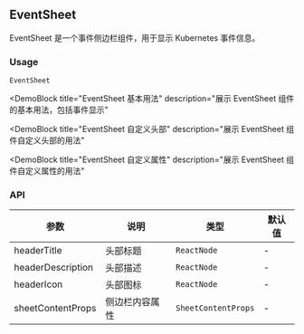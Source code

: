 
## EventSheet

EventSheet 是一个事件侧边栏组件，用于显示 Kubernetes 事件信息。

### Usage

`EventSheet`

<DemoBlock
  title="EventSheet 基本用法"
  description="展示 EventSheet 组件的基本用法，包括事件显示"
>
  <Basic />
</DemoBlock>

<DemoBlock
  title="EventSheet 自定义头部"
  description="展示 EventSheet 组件自定义头部的用法"
>
  <WithHeader />
</DemoBlock>

<DemoBlock
  title="EventSheet 自定义属性"
  description="展示 EventSheet 组件自定义属性的用法"
>
  <WithCustomProps />
</DemoBlock>

### API

| 参数 | 说明 | 类型 | 默认值 |
| --- | --- | --- | --- |
| headerTitle | 头部标题 | `ReactNode` | - |
| headerDescription | 头部描述 | `ReactNode` | - |
| headerIcon | 头部图标 | `ReactNode` | - |
| sheetContentProps | 侧边栏内容属性 | `SheetContentProps` | - | 